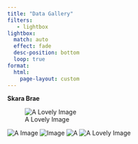 ---
title: "Data Gallery"
filters:
   - lightbox
lightbox: 
  match: auto
  effect: fade
  desc-position: bottom
  loop: true
format: 
  html:
    page-layout: custom
---

::: {layout-ncol=4}

**Skara Brae**

![A Lovely Image](NOB_images/101s.jpg){group="Skara Brae"}

![A  Image](NOB_images/102s.jpg){group="Skara Brae"}
![ Image](NOB_images/103s.jpg){group="Skara Brae"}
![A ](NOB_images/104s.jpg){group="Skara Brae"}
![A Lovely Image](NOB_images/105a.jpg){group="Skara Brae"}
:::
